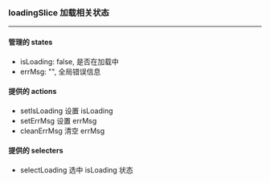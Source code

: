 
<Meta title="common/redux/loadingSlice" />

### loadingSlice 加载相关状态

---

#### 管理的 states

- isLoading: false, 是否在加载中
- errMsg: "", 全局错误信息

#### 提供的 actions

- setIsLoading 设置 isLoading
- setErrMsg 设置 errMsg
- cleanErrMsg 清空 errMsg

#### 提供的 selecters

- selectLoading 选中 isLoading 状态
